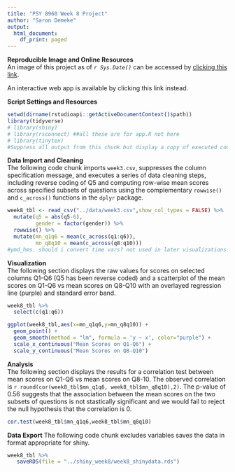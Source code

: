 ```yaml
---
title: "PSY 8960 Week 8 Project"
author: "Saron Demeke"
output: 
  html_document:
    df_print: paged
---
```


__Reproducible Image and Online Resources__\
An image of this project as of *`r Sys.Date()`* can be accessed by [clicking this link]("https://mybinder.org/v2/gh/sdemeke/psy8960-week8.git/HEAD?urlpath=rstudio").\

An interactive web app is available by clicking this link instead.

__Script Settings and Resources__
```r
setwd(dirname(rstudioapi::getActiveDocumentContext()$path))
library(tidyverse)
# library(shiny)
# library(rsconnect) ##all these are for app.R not here
# library(tinytex)
#Suppress all output from this chunk but display a copy of executed code.???

```

__Data Import and Cleaning__\
The following code chunk imports `week3.csv`, suppresses the column specification message, and executes\ a series of data cleaning steps, including reverse coding of Q5 and computing row-wise mean scores across specified subsets\ of questions using the complementary `rowwise()` and `c_across()` functions in the `dplyr` package.
```r
week8_tbl <- read_csv("../data/week3.csv",show_col_types = FALSE) %>% 
  mutate(q5 = abs(q5-6),
         gender = factor(gender)) %>% 
  rowwise() %>% 
  mutate(mn_q1q6 = mean(c_across(q1:q6)),
         mn_q8q10 = mean(c_across(q8:q10)))
#ymd_hms. should i convert time vars? not used in later visualizations..
```

__Visualization__\
The following section displays the raw values for scores on selected columns Q1-Q6 (Q5 has been reverse coded)\ and a scatterplot of the mean scores on Q1-Q6 vs mean scores on Q8-Q10 with an overlayed\ regression line (purple) and standard error band. 
```r
week8_tbl %>% 
  select(c(q1:q6))

ggplot(week8_tbl,aes(x=mn_q1q6,y=mn_q8q10)) +
  geom_point() +
  geom_smooth(method = "lm", formula = 'y ~ x', color="purple") +
  scale_x_continuous("Mean Scores on Q1-Q6") +
  scale_y_continuous("Mean Scores on Q8-Q10")
```

__Analysis__\
The following section displays the results for a correlation test between mean scores on Q1-Q6 vs mean scores on Q8-10.\ The observed correlation is `r round(cor(week8_tbl$mn_q1q6, week8_tbl$mn_q8q10),2)`.\ The p-value of 0.56 suggests that the association between the mean scores on the two subsets of questions is not stastically significant and\ we would fail to reject the null hypothesis that the correlation is 0.
```r
cor.test(week8_tbl$mn_q1q6,week8_tbl$mn_q8q10) 
```

__Data Export__
The following code chunk excludes variables saves the data in format appropriate for shiny. 
```r
week8_tbl %>% 
   saveRDS(file = "../shiny_week8/week8_shinydata.rds")
```






